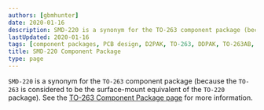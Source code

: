 ```yaml
---
authors: [gbmhunter]
date: 2020-01-16
description: SMD-220 is a synonym for the TO-263 component package (because the TO-263 is considered to be the surface-mount equivalent of the TO-220 package).
lastUpdated: 2020-01-16
tags: [component packages, PCB design, D2PAK, TO-263, DDPAK, TO-263AB, TO-279, SMD-220, TO-220]
title: SMD-220 Component Package
type: page
---
```


`SMD-220` is a synonym for the `TO-263` component package (because the `TO-263` is considered to be the surface-mount equivalent of the `TO-220` package). See the [TO-263 Component Package page](/pcb-design/component-packages/to-263-component-package) for more information.
